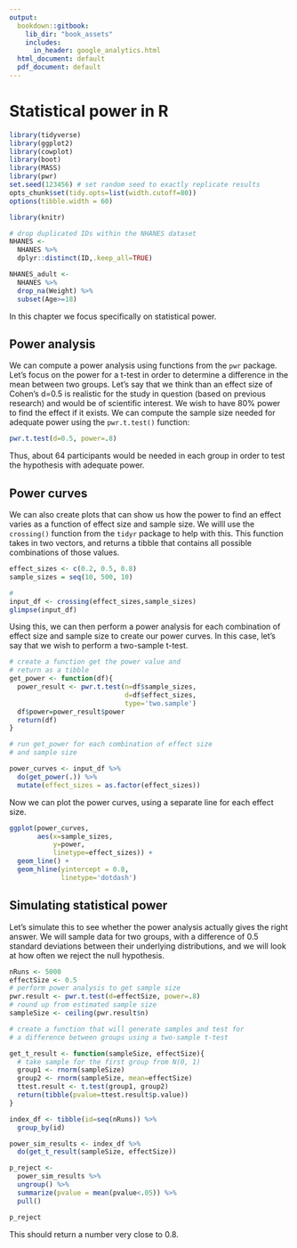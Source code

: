 ```yaml
---
output:
  bookdown::gitbook:
    lib_dir: "book_assets"
    includes:
      in_header: google_analytics.html
  html_document: default
  pdf_document: default
---
```


# Statistical power in R

```r
library(tidyverse)
library(ggplot2)
library(cowplot)
library(boot)
library(MASS)
library(pwr)
set.seed(123456) # set random seed to exactly replicate results
opts_chunk$set(tidy.opts=list(width.cutoff=80))
options(tibble.width = 60)

library(knitr)

# drop duplicated IDs within the NHANES dataset
NHANES <-
  NHANES %>% 
  dplyr::distinct(ID,.keep_all=TRUE)

NHANES_adult <- 
  NHANES %>%
  drop_na(Weight) %>%
  subset(Age>=18)

```

In this chapter we focus specifically on statistical power.

## Power analysis

We can compute a power analysis using functions from the `pwr` package. Let's focus on the power for a t-test in order to determine a difference in the mean between two groups.  Let's say that we think than an effect size of Cohen's d=0.5 is realistic for the study in question (based on previous research) and would be of scientific interest.  We wish to have 80% power to find the effect if it exists.  We can compute the sample size needed for adequate power using the `pwr.t.test()` function:

```r
pwr.t.test(d=0.5, power=.8)
```
Thus, about 64 participants would be needed in each group in order to test the hypothesis with adequate power.

## Power curves

We can also create plots that can show us how the power to find an effect varies as a function of effect size and sample size. We willl use the `crossing()` function from the `tidyr` package to help with this. This function takes in two vectors, and returns a tibble that contains all possible combinations of those values.

```r
effect_sizes <- c(0.2, 0.5, 0.8) 
sample_sizes = seq(10, 500, 10)

#
input_df <- crossing(effect_sizes,sample_sizes)
glimpse(input_df)
```

Using this, we can then perform a power analysis for each combination of effect size and sample size to create our power curves.  In this case, let's say that we wish to perform a two-sample t-test.

```r
# create a function get the power value and
# return as a tibble
get_power <- function(df){
  power_result <- pwr.t.test(n=df$sample_sizes, 
                             d=df$effect_sizes,
                             type='two.sample')
  df$power=power_result$power
  return(df)
}

# run get_power for each combination of effect size 
# and sample size

power_curves <- input_df %>%
  do(get_power(.)) %>%
  mutate(effect_sizes = as.factor(effect_sizes)) 


```

Now we can plot the power curves, using a separate line for each effect size.

```r

ggplot(power_curves, 
       aes(x=sample_sizes,
           y=power, 
           linetype=effect_sizes)) + 
  geom_line() + 
  geom_hline(yintercept = 0.8, 
             linetype='dotdash')
```


## Simulating statistical power

Let's simulate this to see whether the power analysis actually gives the right answer.
We will sample data for two groups, with a difference of 0.5 standard deviations between their underlying distributions, and we will look at how often we reject the null hypothesis.

```r
nRuns <- 5000
effectSize <- 0.5
# perform power analysis to get sample size
pwr.result <- pwr.t.test(d=effectSize, power=.8)
# round up from estimated sample size
sampleSize <- ceiling(pwr.result$n)

# create a function that will generate samples and test for
# a difference between groups using a two-sample t-test

get_t_result <- function(sampleSize, effectSize){
  # take sample for the first group from N(0, 1)
  group1 <- rnorm(sampleSize)
  group2 <- rnorm(sampleSize, mean=effectSize)
  ttest.result <- t.test(group1, group2)
  return(tibble(pvalue=ttest.result$p.value))
}

index_df <- tibble(id=seq(nRuns)) %>%
  group_by(id)

power_sim_results <- index_df %>%
  do(get_t_result(sampleSize, effectSize))

p_reject <-
  power_sim_results %>%
  ungroup() %>%
  summarize(pvalue = mean(pvalue<.05)) %>%
  pull()

p_reject

```

This should return a number very close to 0.8.


